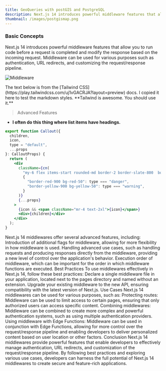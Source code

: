```yaml
---
title: GeoQueries with postGIS and PostgreSQL
description: Next.js 14 introduces powerful middleware features that allow you to run code before a request is completed and modify the response based on the incoming request. Middleware can be used for various purposes such as authentication, URL redirects, and customizing the request/response pipeline.
thumbnail: /images/postgismap.png
---
```


### Basic Concepts

Next.js 14 introduces powerful middleware features that allow you to run code before a request is completed and modify the response based on the incoming request. Middleware can be used for various purposes such as authentication, URL redirects, and customizing the request/response pipeline.

![Middleware](/images/postgismap.png)

<Callout>
  The text below is from the [Tailwind
  CSS](https://play.tailwindcss.com/uj1vGACRJA?layout=preview) docs. I copied it
  here to test the markdown styles. **Tailwind is awesome. You should use it.**
</Callout>

> Advanced Features

- **I often do this thing where list items have headings.**

```jsx
export function Callout({
  children,
  icon,
  type = "default",
  ...props
}: CalloutProps) {
  return (
    <div
      className={cn(
        "my-6 flex items-start rounded-md border-2 border-slate-800  border-l-4 p-4",
        {
          "border-red-900 bg-red-50": type === "danger",
          "border-yellow-900 bg-yellow-50": type === "warning",
        }
      )}
      {...props}
    >
      {icon && <span className="mr-4 text-2xl">{icon}</span>}
      <div>{children}</div>
    </div>
  );
}
```

Next.js 14 middlewares offer several advanced features, including:
Introduction of additional flags for middleware, allowing for more flexibility in how middleware is used.
Handling advanced use cases, such as handling requests and producing responses directly from the middleware, providing a new level of control over the application's behavior.
Execution order of middleware, which can be important for the order in which middleware functions are executed.
Best Practices
To use middlewares effectively in Next.js 14, follow these best practices:
Declare a single middleware file in your application, located next to the pages directory and named without an extension.
Upgrade your existing middleware to the new API, ensuring compatibility with the latest version of Next.js.
Use Cases
Next.js 14 middlewares can be used for various purposes, such as:
Protecting routes: Middleware can be used to limit access to certain pages, ensuring that only authorized users can access specific content.
Combining middlewares: Middleware can be combined to create more complex and powerful authentication systems, such as using multiple authentication providers.
Using middleware with Edge Functions: Middleware can be used in conjunction with Edge Functions, allowing for more control over the request/response pipeline and enabling developers to deliver personalized content based on user location or other factors.
Conclusion
Next.js 14 middlewares provide powerful features that enable developers to effectively manage authentication, URL redirects, and customization of the request/response pipeline. By following best practices and exploring various use cases, developers can harness the full potential of Next.js 14 middlewares to create secure and feature-rich applications.
